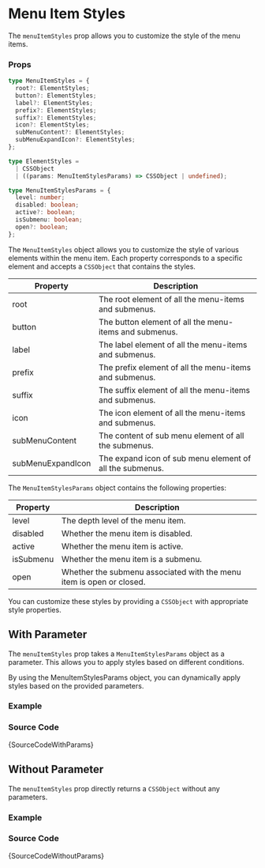 
# Menu Item Styles

The `menuItemStyles` prop allows you to customize the style of the menu items.

### Props

```ts noCopy
type MenuItemStyles = {
  root?: ElementStyles;
  button?: ElementStyles;
  label?: ElementStyles;
  prefix?: ElementStyles;
  suffix?: ElementStyles;
  icon?: ElementStyles;
  subMenuContent?: ElementStyles;
  subMenuExpandIcon?: ElementStyles;
};

type ElementStyles =
  | CSSObject
  | ((params: MenuItemStylesParams) => CSSObject | undefined);

type MenuItemStylesParams = {
  level: number;
  disabled: boolean;
  active?: boolean;
  isSubmenu: boolean;
  open?: boolean;
};
```

The `MenuItemStyles` object allows you to customize the style of various elements within the menu item. Each property corresponds to a specific element and accepts a `CSSObject` that contains the styles.

| Property          | Description                                              |
| ----------------- | -------------------------------------------------------- |
| root              | The root element of all the menu-items and submenus.     |
| button            | The button element of all the menu-items and submenus.   |
| label             | The label element of all the menu-items and submenus.    |
| prefix            | The prefix element of all the menu-items and submenus.   |
| suffix            | The suffix element of all the menu-items and submenus.   |
| icon              | The icon element of all the menu-items and submenus.     |
| subMenuContent    | The content of sub menu element of all the submenus.     |
| subMenuExpandIcon | The expand icon of sub menu element of all the submenus. |

The `MenuItemStylesParams` object contains the following properties:

| Property  | Description                                                          |
| --------- | -------------------------------------------------------------------- |
| level     | The depth level of the menu item.                                    |
| disabled  | Whether the menu item is disabled.                                   |
| active    | Whether the menu item is active.                                     |
| isSubmenu | Whether the menu item is a submenu.                                  |
| open      | Whether the submenu associated with the menu item is open or closed. |

You can customize these styles by providing a `CSSObject` with appropriate style properties.

## With Parameter

The `menuItemStyles` prop takes a `MenuItemStylesParams` object as a parameter. This allows you to apply styles based on different conditions.

By using the MenuItemStylesParams object, you can dynamically apply styles based on the provided parameters.

### Example

<IframeWindow url="http://localhost:3000/en/menu-examples/vertical-menu/menu/menu-item-styles/with-params" />

### Source Code

<TsToJsCodeSnippet>{SourceCodeWithParams}</TsToJsCodeSnippet>

## Without Parameter

The `menuItemStyles` prop directly returns a `CSSObject` without any parameters.

### Example

<IframeWindow url="http://localhost:3000/en/menu-examples/vertical-menu/menu/menu-item-styles/without-params" />

### Source Code

<TsToJsCodeSnippet>{SourceCodeWithoutParams}</TsToJsCodeSnippet>
